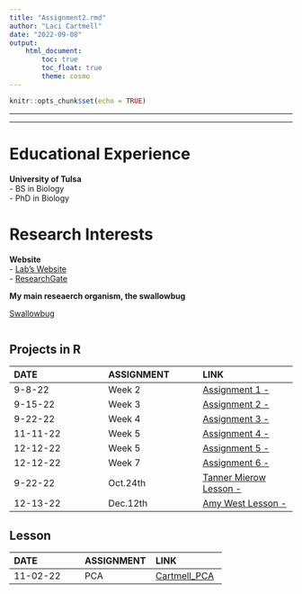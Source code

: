 ```yaml
---
title: "Assignment2.rmd"
author: "Laci Cartmell"
date: "2022-09-08"
output: 
    html_document:
        toc: true
        toc_float: true
        theme: cosmo
---
```


```r
knitr::opts_chunk$set(echo = TRUE)
```

___  

___  


# Educational Experience  
**University of Tulsa**  
- BS in Biology  
- PhD in Biology


# Research Interests  
**Website**  
- [Lab's Website](https://www.booth-lab.org/)  
- [ResearchGate](https://www.researchgate.net/profile/Laci-Cartmell)  

**My main reseaerch organism, the swallowbug**

[Swallowbug](SWBG.jpeg)

```
```

## Projects in R
| DATE | ASSIGNMENT | LINK
| :-- | :-- | :--
|9-8-22 | Week 2 | [Assignment 1 - ](https://laci-cartmell.github.io/CARTMELLBIOL7263.rmd/)  
|9-15-22 | Week 3  | [Assignment 2 - ](https://github.com/laci-cartmell/CARTMELLBIOL7263.rmd/blob/main/Assignments/Assignment2.html)
|9-22-22 | Week 4 | [Assignment 3 - ](https://github.com/laci-cartmell/CARTMELLBIOL7263.rmd/blob/main/Assignments/Assignment3_v1.rmd) 
|11-11-22 | Week 5 | [Assignment 4 - ](https://github.com/laci-cartmell/CARTMELLBIOL7263.rmd/blob/main/Assignments/Assignment4.html) 
|12-12-22 | Week 5 | [Assignment 5 - ](https://github.com/laci-cartmell/CARTMELLBIOL7263.rmd/blob/main/Assignments/Assignment5.rmd)
|12-12-22 | Week 7| [Assignment 6 - ](https://github.com/laci-cartmell/CARTMELLBIOL7263.rmd/blob/main/Assgn6.Rmd)
|9-22-22 | Oct.24th | [Tanner Mierow Lesson - ](https://github.com/laci-cartmell/CARTMELLBIOL7263.rmd/blob/main/Assignments/GraduateLessons/TannerMierow.R)
|12-13-22 | Dec.12th | [Amy West Lesson - ](https://github.com/laci-cartmell/CARTMELLBIOL7263.rmd/blob/main/Assignments/GraduateLessons/WestAmy_AICC/assign_models_AmyWest_LaciCartmell.html)


## Lesson 
| DATE | ASSIGNMENT | LINK
| :-- | :-- | :--
|11-02-22 | PCA | [Cartmell_PCA](https://github.com/laci-cartmell/CARTMELLBIOL7263.rmd/blob/fb1a83970428cca0d7f8f30091ad0f8b345725a3/Assignments/Graduate%20Lessons/CartmellLaci_Lesson/CartmellLesson.html)



